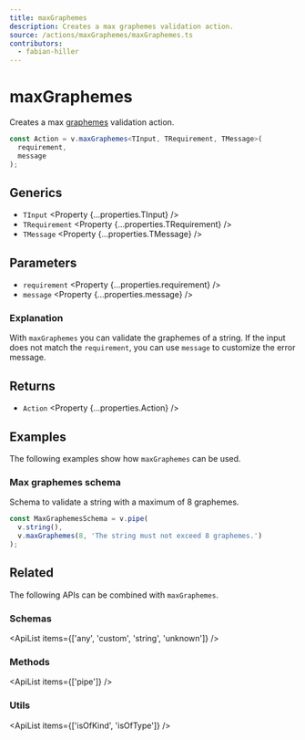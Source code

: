 ```yaml
---
title: maxGraphemes
description: Creates a max graphemes validation action.
source: /actions/maxGraphemes/maxGraphemes.ts
contributors:
  - fabian-hiller
---
```



# maxGraphemes

Creates a max [graphemes](https://en.wikipedia.org/wiki/Grapheme) validation action.

```ts
const Action = v.maxGraphemes<TInput, TRequirement, TMessage>(
  requirement,
  message
);
```

## Generics

- `TInput` <Property {...properties.TInput} />
- `TRequirement` <Property {...properties.TRequirement} />
- `TMessage` <Property {...properties.TMessage} />

## Parameters

- `requirement` <Property {...properties.requirement} />
- `message` <Property {...properties.message} />

### Explanation

With `maxGraphemes` you can validate the graphemes of a string. If the input does not match the `requirement`, you can use `message` to customize the error message.

## Returns

- `Action` <Property {...properties.Action} />

## Examples

The following examples show how `maxGraphemes` can be used.

### Max graphemes schema

Schema to validate a string with a maximum of 8 graphemes.

```ts
const MaxGraphemesSchema = v.pipe(
  v.string(),
  v.maxGraphemes(8, 'The string must not exceed 8 graphemes.')
);
```

## Related

The following APIs can be combined with `maxGraphemes`.

### Schemas

<ApiList items={['any', 'custom', 'string', 'unknown']} />

### Methods

<ApiList items={['pipe']} />

### Utils

<ApiList items={['isOfKind', 'isOfType']} />
